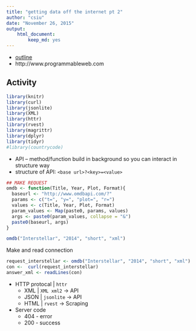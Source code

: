 ```yaml
---
title: "getting data off the internet pt 2"
author: "csiu"
date: "November 26, 2015"
output:
    html_document:
        keep_md: yes
---
```

- [outline](http://stat545-ubc.github.io/webdata03_activity.html)
- http://www.programmableweb.com

## Activity
```r
library(knitr)
library(curl)
library(jsonlite)
library(XML)
library(httr)
library(rvest)
library(magrittr)
library(dplyr)
library(tidyr)
#library(countrycode)
```


- API -- method/function build in background so you can interact in structure way
- structure of API: `<base url>?<key>=<value>`
```r
## MAKE REQUEST
omdb <- function(Title, Year, Plot, Format){
  baseurl <- "http://www.omdbapi.com/?"
  params <- c("t=", "y=", "plot=", "r=")
  values <- c(Title, Year, Plot, Format)
  param_values <- Map(paste0, params, values)
  args <- paste0(param_values, collapse = "&")
  paste0(baseurl, args)
}

omdb("Interstellar", "2014", "short", "xml")
```

Make and read connection
```r
request_interstellar <- omdb("Interstellar", "2014", "short", "xml")
con <-  curl(request_interstellar)
answer_xml <- readLines(con)
```

- HTTP protocal | `httr`
    - XML | `XML xml2` -> API
    - JSON | `jsonlite` -> API
    - HTML | `rvest` -> Scraping

- Server code
    - 404 - error
    - 200 - success